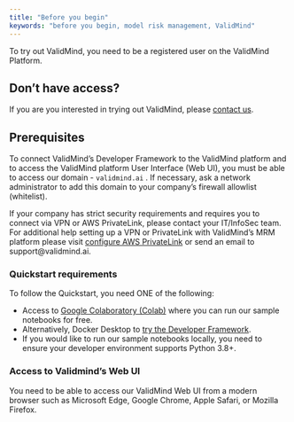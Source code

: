 ```yaml
---
title: "Before you begin"
keywords: "before you begin, model risk management, ValidMind"
---
```


To try out ValidMind, you need to be a registered user on the ValidMind Platform.

::: {.callout-tip}
## Don't have access?
If you are you interested in trying out ValidMind, please [contact us](https://validmind.com/demo).
:::

## Prerequisites

To connect ValidMind's Developer Framework to the ValidMind platform and to access the ValidMind platform User Interface (Web UI), you must be able to access our domain - `validmind.ai` . If necessary, ask a network administrator to add this domain to your company's firewall allowlist (whitelist). 

If your company has strict security requirements and requires you to connect via VPN or AWS PrivateLink, please contact your IT/InfoSec team. For additional help setting up a VPN or PrivateLink with ValidMind's MRM platform please visit [configure AWS PrivateLink](configure-aws-privatelink.qmd) or send an email to support@validmind.ai.

### Quickstart requirements

To follow the Quickstart, you need ONE of the following:

- Access to [Google Colaboratory (Colab)](https://colab.research.google.com/) where you can run our sample notebooks for free.
- Alternatively, Docker Desktop to [try the Developer Framework](try-developer-framework-with-docker.qmd).
- If you would like to run our sample notebooks locally, you need to ensure your developer environment supports Python 3.8+.

<!--- If you download the sample notebooks from Colab, [sample Jupyter notebooks](jupyter-notebooks.qmd), for use To use ourlocally requires Python 3.8+.  ---> 

### Access to Validmind's Web UI

You need to be able to access our ValidMind Web UI from a modern browser such as Microsoft Edge, Google Chrome, Apple Safari, or Mozilla Firefox.
